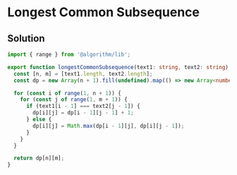 # Longest Common Subsequence

## Solution

```typescript filename="solution.ts" copy
import { range } from '@algorithm/lib';

export function longestCommonSubsequence(text1: string, text2: string): number {
  const [n, m] = [text1.length, text2.length];
  const dp = new Array(n + 1).fill(undefined).map(() => new Array<number>(m + 1).fill(0));

  for (const i of range(1, n + 1)) {
    for (const j of range(1, m + 1)) {
      if (text1[i - 1] === text2[j - 1]) {
        dp[i][j] = dp[i - 1][j - 1] + 1;
      } else {
        dp[i][j] = Math.max(dp[i - 1][j], dp[i][j - 1]);
      }
    }
  }

  return dp[n][m];
}
```
